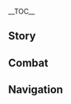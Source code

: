 {{CharacterTabs}}
{{LanguageTabs}}
{{Stub|1={{Meta/VO|rm=1}}}}
__TOC__
==Story==
{{VO/Story
|character           = Clorinde
|language            = ja
|name                = クロリンデ

<!-- Hello -->
|vo_01_01_title      = 初めまして…
|vo_01_01_subtitle   = Hello
|vo_01_01_file       = VO_{language}{character} Hello.ogg
|vo_01_01_tx         = フォンテーヌ廷決闘代理人、クロリンデだ。よろしく頼む。代理決闘の依頼ならば、まずは状況について教えてくれ…人間関係についての説明は不要だ。私には関係ない。
|vo_01_01_rm         = 

<!-- Chats -->
|vo_02_01_title      = 世間話·相手
|vo_02_01_subtitle   = Chat: Opponents
|vo_02_01_file       = VO_{language}{character} Chat - Opponents.ogg
|vo_02_01_tx         = 決闘では様々な敵と戦ってきた。ほとんどの者は敗れ、残りも皆、自ら投降した…負けたこと？ないな。
|vo_02_01_rm         = 
|vo_02_02_title      = 世間話·決闘代理人
|vo_02_02_subtitle   = Chat: [[Champion Duelist]]
|vo_02_02_file       = VO_{language}{character} Chat - Champion Duelist.ogg
|vo_02_02_tx         = 決闘代理人の職を預かっている以上、私自身の意見は重要じゃない。剣がこの手にある限り、私はフォンテーヌの法律と規則を代表しているんだ。
|vo_02_02_rm         = 
|vo_02_03_title      = 世間話·勝利の秘訣
|vo_02_03_subtitle   = Chat: Secret to Success
|vo_02_03_file       = VO_{language}{character} Chat - Secret to Success.ogg
|vo_02_03_tx         = 決闘は意志の戦いであり、剣は決闘者の心だ。心が怯んでいると、いくら剣を振るおうとも、まるで鞘に納まったままかのように、誰も斬ることはできない。
|vo_02_03_rm         = 

<!-- Weather -->
|vo_03_01_title      = 雨の日…
|vo_03_01_subtitle   = When It Rains
|vo_03_01_file       = VO_{language}{character} When It Rains.ogg
|vo_03_01_tx         = 雨の日は休もうと獲物は思うかもしれないが、狩人がそうするわけにはいかない。
|vo_03_01_rm         = 
|vo_03_02_title      = 雨上がり…
|vo_03_02_subtitle   = After the Rain
|vo_03_02_file       = VO_{language}{character} After the Rain.ogg
|vo_03_02_tx         = 風と雲の勝負が決まったようだな。
|vo_03_02_rm         = 
|vo_03_03_title      = 雷の日…
|vo_03_03_subtitle   = When Thunder Strikes
|vo_03_03_file       = VO_{language}{character} When Thunder Strikes.ogg
|vo_03_03_tx         = この世から、一人でも多くの悪党が消えてくれることを願っている。
|vo_03_03_rm         = 
|vo_03_04_title      = 雪の日…
|vo_03_04_subtitle   = When It Snows
|vo_03_04_file       = VO_{language}{character} When It Snows.ogg
|vo_03_04_tx         = なかなか見られない景色だな…でも、少し寂しい感じだ。
|vo_03_04_rm         = 
|vo_03_05_title      = 砂漠にいる時…
|vo_03_05_subtitle   = In the Desert
|vo_03_05_file       = VO_{language}{character} In the Desert.ogg
|vo_03_05_tx         = …これほどフォンテーヌが恋しくなる日が来ようとは。
|vo_03_05_rm         = 

<!-- Greetings -->
|vo_04_01_title      = おはよう…
|vo_04_01_subtitle   = Good Morning
|vo_04_01_file       = VO_{language}{character} Good Morning.ogg
|vo_04_01_tx         = おはよう。コーヒーを飲みに行こうと思っていたところだ。一緒にどうだろう？マイカップは持参する主義なんだ。必要なら一つ貸す。
|vo_04_01_rm         = 
|vo_04_02_title      = こんにちは…
|vo_04_02_subtitle   = Good Afternoon
|vo_04_02_file       = VO_{language}{character} Good Afternoon.ogg
|vo_04_02_tx         = すまない、まだ勤務中なんだ。このサンドイッチをやるから、おやつにして待っていてくれ。
|vo_04_02_rm         = 
|vo_04_03_title      = こんばんは…
|vo_04_03_subtitle   = Good Evening
|vo_04_03_file       = VO_{language}{character} Good Evening.ogg
|vo_04_03_tx         = 酒を飲む心得は残念ながら伝授できないけど、個性的なマイナー飲食店のおすすめならある。
|vo_04_03_rm         = 
|vo_04_04_title      = おやすみ…
|vo_04_04_subtitle   = Good Night
|vo_04_04_file       = VO_{language}{character} Good Night.ogg
|vo_04_04_tx         = おやすみ。武器のメンテナンスが終わったら私も寝る。
|vo_04_04_rm         = 

<!-- About -->
|vo_05_01_title      = クロリンデ自身について·新聞記事
|vo_05_01_subtitle   = About {character}: News Reports
|vo_05_01_file       = VO_{language}{character} About {character} - News Reports.ogg
|vo_05_01_tx         = 新聞には常に、公平ではなく正義とも全く関係のない記事が存在している。そういうものを書く者は、基本的に人情やモラに心を蝕まれている。<br>何かの真相を知りたいのなら、関係者に聞くのが一番いい。自分の耳で聞いて、心で理解するんだ。<br>少なくとも、他人の舌に自分の頭を乗っ取られてはいけない。
|vo_05_01_rm         = 
|vo_05_02_title      = クロリンデ自身について·銃と剣
|vo_05_02_subtitle   = About {character}: Muskets and Swords
|vo_05_02_quest      = Silent Night
|vo_05_02_friendship = 4
|vo_05_02_file       = VO_{language}{character} About {character} - Muskets and Swords.ogg
|vo_05_02_tx         = 私の装備はファントムハンターが伝統的に使ってきたものと同じだ。獲物を追い立てる銃、それに致命的な一撃を下す剣。<br>代理決闘の際は、基本的に剣しか使わない。決闘場に逃げ道はないから、追い立てる必要もないんだ。
|vo_05_02_rm         = 

<!-- About Us -->
|vo_06_01_title      = 儀式について…
|vo_06_01_subtitle   = About Us: Ceremony
|vo_06_01_file       = VO_{language}{character} About Us - Ceremony.ogg
|vo_06_01_tx         = 毎回決闘が始まる前は、特製のポーションをつけた布で武器を拭いている。メンテナンスのためだけじゃなく、そうやって自分の心を落ち着かせて、雑念を追い払っているんだ。<br>あなたも剣を握る以上は、自分なりの儀式があるだろう？
|vo_06_01_rm         = 
|vo_06_02_title      = 人と魔影について…
|vo_06_02_subtitle   = About Us: People and the Shadow of Evil
|vo_06_02_friendship = 6
|vo_06_02_file       = VO_{language}{character} About Us - People and the Shadow of Evil.ogg
|vo_06_02_tx         = 私の習慣の多くはファントムハンターの伝統を受け継いだものだ。彼らの相手は邪悪な魔物だが、私の相手は法を犯した悪党だ…魔物たちの邪悪さは生まれつきの本能であるのに対し、堕落した者たちは善行をする能力も機会もあったはずなのに、それらを悪事に費やした。<br>あなたは？&mdash;&mdash;なぜ、剣を握る？
|vo_06_02_rm         = 

<!-- Miscellany I -->
|vo_07_01_title      = 「神の目」について…
|vo_07_01_subtitle   = About the [[Vision]]
|vo_07_01_friendship = 4
|vo_07_01_file       = VO_{language}{character} About the Vision.ogg
|vo_07_01_tx         = 「神の目」を手に入れた後、決闘で投降する者が明らかに増えた。代理人たちは、この「神の目」は私が持つ決闘における「抑止力」だと言う。<br>私からすれば、無敗の戦績こそが「抑止力」だと思うが。今後の決闘では、もっと派手な勝ち方をすることも考えたほうがいいかもしれないな。
|vo_07_01_rm         = 
|vo_07_02_title      = シェアしたいこと…
|vo_07_02_subtitle   = Something to Share
|vo_07_02_file       = VO_{language}{character} Something to Share.ogg
|vo_07_02_tx         = 些細な揉め事が当事者の感情的な判断によって膨らんでいき…ついには尊厳が問われる事件にまで発展するケースを散々見てきた。双方一歩も引けなくなると、それは法廷に持ち込まれ…最終的に荒唐無稽な決闘によって落ち着くんだ。<br>決闘代理人として、決闘で名誉を守ることに文句はない。けど…何というか…いちフォンテーヌ市民としては、コーヒーにマルコット草を入れるべきかどうかということに関する意見の相違が、剣で解決しなければならないようなことだとは思えない…
|vo_07_02_rm         = 
|vo_07_03_title      = 興味のあること…
|vo_07_03_subtitle   = Interesting Things
|vo_07_03_file       = VO_{language}{character} Interesting Things.ogg
|vo_07_03_tx         = ポンポンの実を見たことがあるだろう？飛ぶスピードや方角が予測しにくくて、射撃練習の的としては上々なんだ。ただ、いちいち野外でポンポンの実を探すのが不便でな…栽培している人がいたら助かるんだが…
|vo_07_03_rm         = 

<!-- About Others -->
|vo_08_01_title      = シャルロットについて…
|vo_08_01_subtitle   = About [[Charlotte]]
|vo_08_01_friendship = 4
|vo_08_01_file       = VO_{language}{character} About Charlotte.ogg
|vo_08_01_tx         = シャルロットさんは気が利く記者だ。彼女には悪い印象がない。<br>仕事終わりの帰り道で強引に私を引き止めて写真を撮ろうとしたりしないし、私の後をつけて、私が今日カフェでどんなコーヒーを飲んだのかをこっそりと記録したりもしないからな。何より、彼女は私が記者の取材を一切受け付けないことを承知しているのが素晴らしい。門前払いを食らうような真似はそもそもしてこないんだ。
|vo_08_01_rm         = 
|vo_08_02_title      = フリーナについて…
|vo_08_02_subtitle   = About [[Furina]]
|vo_08_02_quest      = Masquerade of the Guilty
|vo_08_02_friendship = 4
|vo_08_02_file       = VO_{language}{character} About Furina.ogg
|vo_08_02_tx         = 以前なら、お茶会の時はいつもあの方の後ろに控えていたものだが、今は同じテーブルについて、デザートを分かち合える間柄になった。<br>居場所が変わってようやく、フリーナ様がいつも口にしている「スタイル保持」の意味がわかるようになった。
|vo_08_02_rm         = 
|vo_08_03_title      = ナヴィアについて…
|vo_08_03_subtitle   = About [[Navia]]
|vo_08_03_quest      = Silent Night
|vo_08_03_friendship = 4
|vo_08_03_file       = VO_{language}{character} About Navia.ogg
|vo_08_03_tx         = ナヴィアは最近機嫌がとてもいい。数日おきに、新しいテーブルゲームのシナリオをやるために、私を「テーブルトークシアター倶楽部」へ引っ張って行くんだ。<br>シナリオのジャンルは何でもありだ。ゲームマスターを数回担当した以外に、プレイヤーとしても何度か一緒に冒険した。ただ、空気が重くならないように、法廷と関係のあるキャラはなるべく演じないようにしている…
|vo_08_03_rm         = 
|vo_08_04_title      = ヌヴィレットについて…
|vo_08_04_subtitle   = About [[Neuvillette]]
|vo_08_04_friendship = 4
|vo_08_04_file       = VO_{language}{character} About Neuvillette.ogg
|vo_08_04_tx         = 最高審判官の威光は疑う余地がない。あの方はいつも最も公正な判決を下す。そして必要があれば、私のほうでも判決の公正さを剣で強調する。
|vo_08_04_rm         = 
|vo_08_05_title      = シュヴルーズについて…
|vo_08_05_subtitle   = About [[Chevreuse]]
|vo_08_05_friendship = 4
|vo_08_05_file       = VO_{language}{character} About Chevreuse.ogg
|vo_08_05_tx         = シュヴルーズ隊長、か…名前は聞いたことがある。犯罪者を捕まえる時にとんでもない強硬手段を取って、何回か訴えられたことがあるんだ。でも、彼女は法廷においてもその態度を貫き、反論の余地がなくなるまで相手を論破していた。見事だった。
|vo_08_05_rm         = 
|vo_08_06_title      = リネについて…
|vo_08_06_subtitle   = About [[Lyney]]
|vo_08_06_friendship = 4
|vo_08_06_file       = VO_{language}{character} About Lyney.ogg
|vo_08_06_tx         = あの大魔術師のプロ意識は称賛に値する。時間があれば、観客として彼のマジックショーを楽しみたいものだ。
|vo_08_06_rm         = 
|vo_08_07_title      = フレミネについて…
|vo_08_07_subtitle   = About [[Freminet]]
|vo_08_07_quest      = Cataclysm's Quickening
|vo_08_07_friendship = 4
|vo_08_07_file       = VO_{language}{character} About Freminet.ogg
|vo_08_07_tx         = 以前、小さなマシナリーのおもちゃと感謝の意を示すカードが彼から届いたんだ。とても精巧なおもちゃだったから、一度フレミネさんには直接礼を言いたいと…ん？直接でないほうがいいのか？分かった、それなら私もカードを作ろう。代わりに彼に渡してくれるだろうか？
|vo_08_07_rm         = 
|vo_08_08_title      = 千織について…
|vo_08_08_subtitle   = About [[Chiori]]
|vo_08_08_friendship = 4
|vo_08_08_file       = VO_{language}{character} About Chiori.ogg
|vo_08_08_tx         = 彼女の店はナヴィアからおすすめされたことがあるけど、私は新しい服にあまり興味がないから、店には入らなかった。どんな場面に出かけるときも、私は今着ているこの仕事着を着ていたい。この服なら、身分をはっきりと伝えられるからな。それに、私は馴染みのあるもののほうが好きなんだ。この制服は私の剣と同じく、着慣れていて実用的だ。だから変える必要もない。
|vo_08_08_rm         = 
|vo_08_09_title      = リオセスリについて…
|vo_08_09_subtitle   = About [[Wriothesley]]
|vo_08_09_friendship = 4
|vo_08_09_file       = VO_{language}{character} About Wriothesley.ogg
|vo_08_09_tx         = メロピデ要塞は簡単に管理できるような場所ではない。それでも相対的には安定した状態を保っているのだから、公爵の手腕は疑いようがないだろう。<br>公にはできない手段も使っているんだろうけど…私たちには知る由もないことだ。
|vo_08_09_rm         = 
|vo_08_10_title      = シグウィンについて…
|vo_08_10_subtitle   = About [[Sigewinne]]
|vo_08_10_friendship = 4
|vo_08_10_file       = VO_{language}{character} About Sigewinne.ogg
|vo_08_10_tx         = シグウィンさんは優秀な看護師だ。体の傷だけでなく、心の傷を癒すことにも長けている。彼女の美徳と善良な心に触れれば、悪意に満ちた心を持つメロピデ要塞の囚人たちも、きっと善意を学ぶだろう。<br>その僅かな善意は、彼らが心を改めるきっかけになるかもしれない。
|vo_08_10_rm         = 
|vo_08_11_title      = エミリエについて…
|vo_08_11_subtitle   = About [[Emilie]]
|vo_08_11_friendship = 4
|vo_08_11_file       = VO_{language}{character} About Emilie.ogg
|vo_08_11_tx         = その調香師のことなら聞いたことがある。もちろん、彼女の本当の職業についてもな。ある日、温かく微笑みながら道端の子犬を撫でている彼女にばったり出会ったことがあるんだ。軽く会釈を交わして、私はその場を去った。
|vo_08_11_rm         = 

<!-- More About -->
|vo_09_01_title      = クロリンデを知る·1
|vo_09_01_subtitle   = More About {character}: I
|vo_09_01_file       = VO_{language}{character} More About {character} - 01.ogg
|vo_09_01_tx         = 決闘代理人の仕事は複雑じゃない…むしろシンプルなほうだと言えるだろう。法廷の指示に従って相手を負かすだけで、それ以外のことを考える必要はない。<br>…だからこそ、何の関係もない者に「処刑人」と呼ばれるのかもしれないな。
|vo_09_01_rm         = 
|vo_09_02_title      = クロリンデを知る·2
|vo_09_02_subtitle   = More About {character}: II
|vo_09_02_friendship = 3
|vo_09_02_file       = VO_{language}{character} More About {character} - 02.ogg
|vo_09_02_tx         = 代理決闘を行う時、私は常にできる限り公平であろうとしている。相手の目が不自由ならば私も目を隠し、足が不自由ならば私は自分の移動範囲を制限する。たとえどんな状況であろうと、私の参加する決闘は公平でなければならない。
|vo_09_02_rm         = 
|vo_09_03_title      = クロリンデを知る·3
|vo_09_03_subtitle   = More About {character}: III
|vo_09_03_friendship = 4
|vo_09_03_file       = VO_{language}{character} More About {character} - 03.ogg
|vo_09_03_tx         = 決闘の際、投降する者を数え切れないほど見てきた。武器を抜く勇気すらないならば、冤罪も名誉棄損も、都合の良い口実に過ぎないのだろう。<br>彼らはとっくに己に敗れ、心の囚人になっていた。私が剣を抜くまでもない。
|vo_09_03_rm         = 
|vo_09_04_title      = クロリンデを知る·4
|vo_09_04_subtitle   = More About {character}: IV
|vo_09_04_friendship = 5
|vo_09_04_file       = VO_{language}{character} More About {character} - 04.ogg
|vo_09_04_tx         = 法廷で審判を受ける罪人を見たことがあるか？私が見てきた限りだが…審判では、罪人はいつも巧みな言い訳で自分の行いを取り繕おうとする。彼らの口にかかれば暴行は善行になり、罪は正義と化す…だが、その詭弁は決まって同じところへ辿り着く。一時の気の迷いで誰だって犯すような過ちをしでかしただけで、責められる理由はない、とな。<br>己の身の汚れを誤魔化す方法として、彼らは水源全体を汚すことを選んだわけだ。<br>罪人たちの嘘を暴き、正義の国の汚れを洗い流すことこそ、私が決闘代理人になった目的だ。
|vo_09_04_rm         = 
|vo_09_05_title      = クロリンデを知る·5
|vo_09_05_subtitle   = More About {character}: V
|vo_09_05_friendship = 6
|vo_09_05_file       = VO_{language}{character} More About {character} - 05.ogg
|vo_09_05_tx         = 法廷で人情や慈悲を求める者を数多く見てきた。蔑ろにしたいわけではないが…彼らは場所を間違えている。<br>法廷は道理と正義を示す場だ。そして、正義は常に冷酷だ&mdash;&mdash;もっと言えば、冷酷であり続けなければならないのだ。そうでなければ、正義は崩壊してしまう。<br>正義に人情が混じれば結論は偏り、道理の下に執行されるはずの「審判」も人情に駆られた「私刑」でしかなくなってしまう。法廷での「私刑」など、法律に背いた暴力にほかならない。
|vo_09_05_rm         = 

<!-- Miscellany II -->
|vo_10_01_title      = クロリンデの趣味…
|vo_10_01_subtitle   = {character}'s Hobbies
|vo_10_01_quest      = Silent Night
|vo_10_01_file       = VO_{language}{character} Hobbies.ogg
|vo_10_01_tx         = 代理決闘とは異なる、「テーブルトークシアター倶楽部」のゲームマスターという役割のおかげで、私は外側の視点を得ることができた。登場人物たちの人間関係に巻き込まれないようプレイヤーたちの反応を観察し、皆のために私が世界をコントロールし、構築していくんだ。ん？まるで檻の中にいる獲物を眺めているようだと？確かにな…そういう角度から考えたことはなかった。でも、プレイヤーを困らせるような真似はせず、できるだけ皆がシナリオを楽しめるように動くのだから、やはり狩りとはかなり違うと思う。
|vo_10_01_rm         = 
|vo_10_02_title      = クロリンデの悩み…
|vo_10_02_subtitle   = {character}'s Troubles
|vo_10_02_file       = VO_{language}{character} Troubles.ogg
|vo_10_02_tx         = 私がコーヒーを飲むとき、花を買うとき、そして本を読むときを狙って邪魔してくる記者がいなくなることを願っている。いなくならないならば、見せしめにそういうやつらを捕まえて、法廷に訴えることもやぶさかではない。もし代理決闘を申し込まれたら、写真機を持って決闘に出ることを許可するつもりだ。公平を期すために、私も写真機のみを持って臨もう。
|vo_10_02_rm         = 
|vo_10_03_title      = 好きな食べ物…
|vo_10_03_subtitle   = Favorite Food
|vo_10_03_file       = VO_{language}{character} Favorite Food.ogg
|vo_10_03_tx         = 肉料理はどれも悪くない。ただ、肉は絶対に新鮮なものでないといけない。狩ったばっかりの獲物の肉を塩で簡単に味付けしてから焼いて、酸味のあるフルーツと一緒に食べるととても美味しいんだ。機会があれば、ぜひ一緒に狩りに行こう。そしたら作ってやる。
|vo_10_03_rm         = 
|vo_10_04_title      = 嫌いな食べ物…
|vo_10_04_subtitle   = Least Favorite Food
|vo_10_04_file       = VO_{language}{character} Least Favorite Food.ogg
|vo_10_04_tx         = 魚介類はどうも口に合わない。骨が多いのも一因だが、あの生臭い匂いがどうしてもな…そういうものは、子供の頃に十分すぎるほど食べてきたからかもしれない。
|vo_10_04_rm         = 

<!-- Receiving a Gift -->
|vo_11_01_title      = 贈り物を受け取る·1
|vo_11_01_subtitle   = Receiving a Gift: I
|vo_11_01_file       = VO_{language}{character} Receiving a Gift - 01.ogg
|vo_11_01_tx         = 完璧だな…とても好みの味だ。記者や美食家にバレないように気を付けたほうがいい。彼らは写真機や紙面でしか美食を楽しめないからな。
|vo_11_01_rm         = 
|vo_11_02_title      = 贈り物を受け取る·2
|vo_11_02_subtitle   = Receiving a Gift: II
|vo_11_02_file       = VO_{language}{character} Receiving a Gift - 02.ogg
|vo_11_02_tx         = 悪くない味だ。ゆっくり味わうのにいいな。
|vo_11_02_rm         = 
|vo_11_03_title      = 贈り物を受け取る·3
|vo_11_03_subtitle   = Receiving a Gift: III
|vo_11_03_file       = VO_{language}{character} Receiving a Gift - 03.ogg
|vo_11_03_tx         = …レストランに出されるメニューでなくてよかった。シェフと顧客の間で揉め事が起こるのは必至だからな。
|vo_11_03_rm         = 

<!-- Birthday -->
|vo_12_01_title      = 誕生日…
|vo_12_01_subtitle   = Birthday
|vo_12_01_file       = VO_{language}{character} Birthday - Aether.ogg
|vo_12_01_tx         = {{A|VO JA Clorinde Birthday - Lumine.ogg}} 誕生日おめでとう。このネックレスを贈る&mdash;&mdash;私が作ったんだ。短剣の形にしてみた。ファントムハンターの伝統では、新たな仲間が初めて誕生日を迎える時、師匠はその者の名を刻んだ短剣のネックレスを作って、常に胸の近くにかけておくよう言いつけるんだ。そうすると、常に己の心を刃が問いただすことになる。罪を犯していないか、目標に専念できているか、邪悪を狩り尽くす覚悟はまだ潰えていないかと。あなたはファントムハンターではないが、私たちと同じく、悪を許さず、善を行う決心をしていると私は信じている。ん…？なぜ銃の形ではないのかって？銃は暴発する恐れがあって物騒だからな。心を問う手段が「直接的」過ぎるのも良くない。
|vo_12_01_rm         = 

<!-- Feelings About Ascension -->
|vo_13_01_title      = 突破した感想·起
|vo_13_01_subtitle   = Feelings About Ascension: Intro
|vo_13_01_ascension  = 1
|vo_13_01_file       = VO_{language}{character} Feelings About Ascension - 01.ogg
|vo_13_01_tx         = なるほど。確かに成長した気がするな。
|vo_13_01_rm         = 
|vo_13_02_title      = 突破した感想·承
|vo_13_02_subtitle   = Feelings About Ascension: Building Up
|vo_13_02_ascension  = 2
|vo_13_02_file       = VO_{language}{character} Feelings About Ascension - 02.ogg
|vo_13_02_tx         = 剣を振るう時の感触が前よりも良くなった。これならすぐに慣れそうだ。
|vo_13_02_rm         = 
|vo_13_03_title      = 突破した感想·転
|vo_13_03_subtitle   = Feelings About Ascension: Climax
|vo_13_03_ascension  = 4
|vo_13_03_file       = VO_{language}{character} Feelings About Ascension - 03.ogg
|vo_13_03_tx         = 視力も成長することがあるんだな。さっそく、あそこに舞う葉っぱで試そう。
|vo_13_03_rm         = 
|vo_13_04_title      = 突破した感想·結
|vo_13_04_subtitle   = Feelings About Ascension: Conclusion
|vo_13_04_ascension  = 6
|vo_13_04_file       = VO_{language}{character} Feelings About Ascension - 04.ogg
|vo_13_04_tx         = 戦闘において、あなたに私の助けがいるとは思わないけど…もし私の力が必要な時があれば、いつも通り全力を尽くすつもりだ。
|vo_13_04_rm         = 
|vo_13_04_tl         = 
}}

==Combat==
{{Combat VO
|character           = Clorinde
|language            = ja

<!-- Elemental Skill -->
|skill_1_tx          = 射撃準備。
|skill_1_rm          = Shageki junbi.
|skill_2_tx          = 装塡。
|skill_2_rm          = Souten.
|skill_3_tx          = 影を討つ！
|skill_3_rm          = Kage wo utsu!

<!-- Elemental Burst -->
|burst_1_tx          = 邪悪を狩り撃つ！
|burst_1_rm          = Ja'aku wo kariutsu!
|burst_2_tx          = 潔白を証明する時だ。
|burst_2_rm          = Keppaku wo shoumei suru toki da.
|burst_3_tx          = 悪を見極め、影を狩り尽くす！
|burst_3_rm          = Aku wo mikiwame, kage wo karitsukusu!

<!-- Sprint Start -->
|sprint-s_1_file     = Sprint Start 01,Sprint Start 02,Sprint Start 03

<!-- Deploying Wind Glider -->
|glider_1_file       = Deploying Wind Glider 01,Deploying Wind Glider 02,Deploying Wind Glider 03

<!-- Opening Treasure Chest -->
|chest_1_tx          = 思いがけない幸運だな、悪くない。
|chest_1_rm          = Omoi ga kenai kou'un da na, warukunai.
|chest_2_tx          = どこにも属さないものだ。争いの種にもならないだろう。
|chest_2_rm          = Doko ni mo zokusanai mono da. Arasoi no tane ni mo naranai darou.
|chest_3_tx          = 拾った者が所有者になる&mdash;&mdash;合理的だな。
|chest_3_rm          = Hirotta mono ga shoyuusha ni naru{{lmdash}} Gouriteki da na.

<!-- Low HP -->
|low-hp_1_tx         = …さっさと終わらせよう。
|low-hp_1_rm         = ...Sassa to owaraseyou.
|low-hp_2_tx         = 調子に乗るなよ。
|low-hp_2_rm         = Choushi ni noru na yo.
|low-hp_3_tx         = …滑稽だな。
|low-hp_3_rm         = ...Kokkei da na.

<!-- Ally Low HP -->
|ally-low-hp_1_tx    = 下がれ！
|ally-low-hp_1_rm    = Sagare!
|ally-low-hp_2_tx    = 私が引き受ける。
|ally-low-hp_2_rm    = Watashi ga hikiukeru.

<!-- Fallen -->
|fallen_1_tx         = 勝敗は…決した…
|fallen_1_rm         = Shouhai wa... kesshita...
|fallen_2_tx         = 敗者の…当然の結末だ…
|fallen_2_rm         = Haisha no... touzen no ketsumatsu da...
|fallen_3_tx         = 自らの手で…名誉を証明したな…
|fallen_3_rm         = Mizukara no te de... Meiyo wo shoumei shita na...

<!-- Light Hit Taken -->
|hit-l_1_tx          = なかなか精確だ。
|hit-l_1_rm          = Nakanaka seikaku da.
|hit-l_2_file        = Light Hit Taken 02,Light Hit Taken 03,Light Hit Taken 04,Light Hit Taken 05,Light Hit Taken 06

<!-- Heavy Hit Taken -->
|hit-h_1_tx          = そこまでだ！
|hit-h_1_rm          = Soko made da!
|hit-h_2_file        = Heavy Hit Taken 02,Heavy Hit Taken 03,Heavy Hit Taken 04,Heavy Hit Taken 05,Heavy Hit Taken 06

<!-- Joining Party -->
|join_1_tx           = あなたの頼みなら。
|join_1_rm           = Anata no tanomi nara.
|join_2_tx           = 代理決闘の依頼か？
|join_2_rm           = Dairi kettou no irai ka?
|join_3_tx           = 影を狙い、剣を振るう。
|join_3_rm           = Kage wo nurai, ken wo furuu.

<!-- Character Idles -->
|idle_1_file         = 

<!-- Light Attack -->
|atk-l_1_file        = Light Attack 01,Light Attack 02,Light Attack 03,Light Attack 04,Light Attack 05,Light Attack 06,Light Attack 07

<!-- Mid Attack -->
|atk-m_1_file        = Mid Attack 01,Mid Attack 02,Mid Attack 03

<!-- Heavy Attack -->
|atk-h_1_file        = Heavy Attack 01,Heavy Attack 02,Heavy Attack 03

<!-- Climbing -->
|climb_1_file        = Climbing 01,Climbing 02,Climbing 03

<!-- Climbing Breath -->
|climb-b_1_file      = Climbing Breath 01,Climbing Breath 02,Climbing Breath 03

<!-- Jumping -->
|jump_1_file         = Jumping 01,Jumping 02,Jumping 03,Jumping 04,Jumping 05
}}

==Navigation==
{{Character Navbox|VO-JA}}